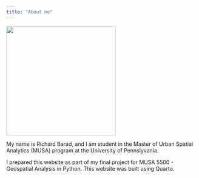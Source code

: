 ```yaml
---
title: "About me"
---
```


<!-- Use a grid -->
::: {.grid}

<!-- Left column has a width of 4/12 and shows a picture of me -->
::: {.g-col-4}
![](images/rbarad-profile.jpg){width=3in}
:::

<!-- Text gets a column with width 8/12 -->
::: {.g-col-8}

My name is Richard Barad, and I am student in the Master of Urban Spatial Analytics (MUSA) program at the University of Pennslyvania. 

I prepared this website as part of my final project for MUSA 5500 - Geospatial Analysis in Python. This website was built using Quarto.


::: 

:::



